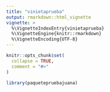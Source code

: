 ```yaml
---
title: "vinietaprueba"
output: rmarkdown::html_vignette
vignette: >
  %\VignetteIndexEntry{vinietaprueba}
  %\VignetteEngine{knitr::rmarkdown}
  %\VignetteEncoding{UTF-8}
---
```


```r
knitr::opts_chunk$set(
  collapse = TRUE,
  comment = "#>"
)
```

```r
library(paquetepruebajuana)
```
